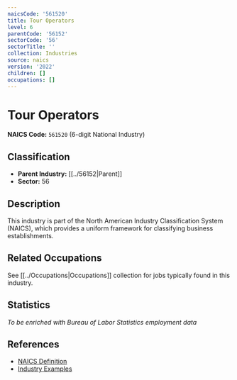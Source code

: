 ```yaml
---
naicsCode: '561520'
title: Tour Operators
level: 6
parentCode: '56152'
sectorCode: '56'
sectorTitle: ''
collection: Industries
source: naics
version: '2022'
children: []
occupations: []
---
```

# Tour Operators

**NAICS Code:** `561520` (6-digit National Industry)

## Classification

- **Parent Industry:** [[../56152|Parent]]
- **Sector:** 56

## Description

This industry is part of the North American Industry Classification System (NAICS), which provides a uniform framework for classifying business establishments.

## Related Occupations

See [[../Occupations|Occupations]] collection for jobs typically found in this industry.

## Statistics

*To be enriched with Bureau of Labor Statistics employment data*

## References

- [NAICS Definition](https://www.census.gov/naics/)
- [Industry Examples](https://www.census.gov/naics/2022NAICS/)
